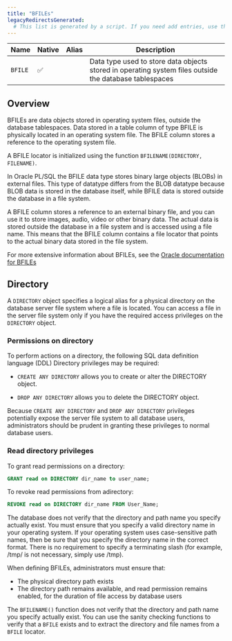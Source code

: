 ```yaml
---
title: "BFILEs"
legacyRedirectsGenerated:
  # This list is generated by a script. If you need add entries, use the `legacyRedirects` key.
---
```


| Name        | Native | Alias | Description | 
| ----------- | ------ | ----- | ----------- | 
| `BFILE`     | ✅     |       | Data type used to store data objects stored in operating system files outside the database tablespaces |

## Overview

BFILEs are data objects stored in operating system files, outside the database tablespaces. Data stored in a table column of type BFILE is physically located in an operating system file. The BFILE column stores a reference to the operating system file.

A BFILE locator is initialized using the function `BFILENAME(DIRECTORY, FILENAME)`. 

In Oracle PL/SQL the BFILE data type stores binary large objects (BLOBs) in external files. This type of datatype differs from the BLOB datatype because BLOB data is stored in the database itself, while BFILE data is stored outside the database in a file system. 

A BFILE column stores a reference to an external binary file, and you can use it to store images, audio, video or other binary data. The actual data is stored outside the database in a file system and is accessed using a file name. This means that the BFILE column contains a file locator that points to the actual binary data stored in the file system.

For more extensive information about BFILEs, see the [Oracle documentation for BFILEs](https://docs.oracle.com/en/database/oracle/oracle-database/23/adlob/BFILEs.html)

## Directory

A `DIRECTORY` object specifies a logical alias for a physical directory on the database server file system where a file is located. You can access a file in the server file system only if you have the required access privileges on the `DIRECTORY` object.

### Permissions on directory

To perform actions on a directory, the following SQL data definition language (DDL) Directory privileges may be required:

- `CREATE ANY DIRECTORY` allows you to create or alter the DIRECTORY object.

- `DROP ANY DIRECTORY` allows you to delete the DIRECTORY object.

Because `CREATE ANY DIRECTORY` and `DROP ANY DIRECTORY` privileges potentially expose the server file system to all database users, administrators should be prudent in granting these privileges to normal database users.

### Read directory privileges

To grant read permissions on a directory:

```sql
GRANT read on DIRECTORY dir_name to user_name;
```

To revoke read permissions from adirectory:

``` sql
REVOKE read on DIRECTORY dir_name FROM User_Name;
```

The database does not verify that the directory and path name you specify actually exist. You must ensure that you specify a valid directory name in your operating system. If your operating system uses case-sensitive path names, then be sure that you specify the directory name in the correct format. There is no requirement to specify a terminating slash (for example, /tmp/ is not necessary, simply use /tmp).

When defining BFILEs, administrators must ensure that:

- The physical directory path exists
- The directory path remains available, and read permission remains enabled, for the duration of file access by database users

The `BFILENAME()` function does not verify that the directory and path name you specify actually exist. You can use the sanity checking functions to verify that a `BFILE` exists and to extract the directory and file names from a `BFILE` locator.

